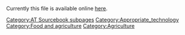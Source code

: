 Currently this file is available online [http://www.cd3wd.com/cd3wd_40/JF/419/08-290.pdf here].


{{DEFAULTSORT:{{SUBPAGENAME}}}} 
[[Category:AT Sourcebook subpages]]
[[Category:Appropriate_technology]]
[[Category:Food and agriculture]]
[[Category:Agriculture]]